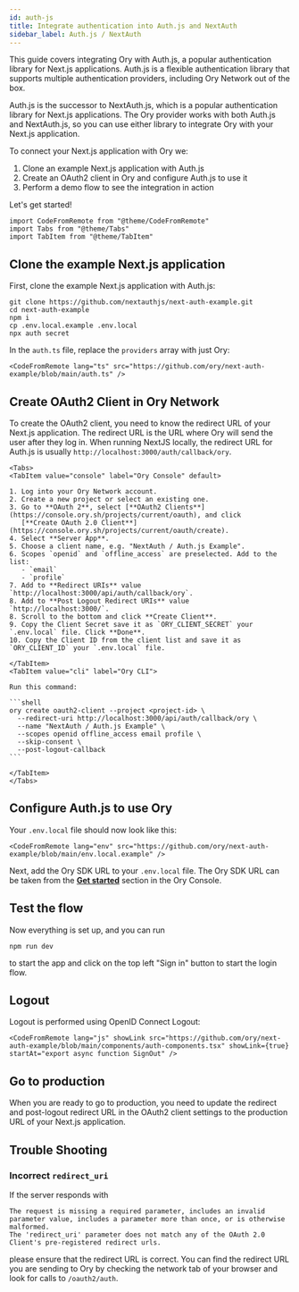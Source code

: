 ```yaml
---
id: auth-js
title: Integrate authentication into Auth.js and NextAuth
sidebar_label: Auth.js / NextAuth
---
```


This guide covers integrating Ory with Auth.js, a popular authentication library for Next.js applications. Auth.js is a flexible
authentication library that supports multiple authentication providers, including Ory Network out of the box.

Auth.js is the successor to NextAuth.js, which is a popular authentication library for Next.js applications. The Ory provider
works with both Auth.js and NextAuth.js, so you can use either library to integrate Ory with your Next.js application.

To connect your Next.js application with Ory we:

1. Clone an example Next.js application with Auth.js
2. Create an OAuth2 client in Ory and configure Auth.js to use it
3. Perform a demo flow to see the integration in action

Let's get started!

```mdx-code-block
import CodeFromRemote from "@theme/CodeFromRemote"
import Tabs from "@theme/Tabs"
import TabItem from "@theme/TabItem"
```

## Clone the example Next.js application

First, clone the example Next.js application with Auth.js:

```shell-session
git clone https://github.com/nextauthjs/next-auth-example.git
cd next-auth-example
npm i
cp .env.local.example .env.local
npx auth secret
```

In the `auth.ts` file, replace the `providers` array with just Ory:

```mdx-code-block
<CodeFromRemote lang="ts" src="https://github.com/ory/next-auth-example/blob/main/auth.ts" />
```

## Create OAuth2 Client in Ory Network

To create the OAuth2 client, you need to know the redirect URL of your Next.js application. The redirect URL is the URL where Ory
will send the user after they log in. When running NextJS locally, the redirect URL for Auth.js is usually
`http://localhost:3000/auth/callback/ory`.


````mdx-code-block
<Tabs>
<TabItem value="console" label="Ory Console" default>

1. Log into your Ory Network account.
2. Create a new project or select an existing one.
3. Go to **OAuth 2**, select [**OAuth2 Clients**](https://console.ory.sh/projects/current/oauth), and click
   [**Create OAuth 2.0 Client**](https://console.ory.sh/projects/current/oauth/create).
4. Select **Server App**.
5. Choose a client name, e.g. "NextAuth / Auth.js Example".
6. Scopes `openid` and `offline_access` are preselected. Add to the list:
   - `email`
   - `profile`
7. Add to **Redirect URIs** value `http://localhost:3000/api/auth/callback/ory`.
8. Add to **Post Logout Redirect URIs** value `http://localhost:3000/`.
8. Scroll to the bottom and click **Create Client**.
9. Copy the Client Secret save it as `ORY_CLIENT_SECRET` your `.env.local` file. Click **Done**.
10. Copy the Client ID from the client list and save it as `ORY_CLIENT_ID` your `.env.local` file.

</TabItem>
<TabItem value="cli" label="Ory CLI">

Run this command:

```shell
ory create oauth2-client --project <project-id> \
  --redirect-uri http://localhost:3000/api/auth/callback/ory \
  --name "NextAuth / Auth.js Example" \
  --scopes openid offline_access email profile \
  --skip-consent \
  --post-logout-callback
```

</TabItem>
</Tabs>
````

## Configure Auth.js to use Ory

Your `.env.local` file should now look like this:

```mdx-code-block
<CodeFromRemote lang="env" src="https://github.com/ory/next-auth-example/blob/main/env.local.example" />
```

Next, add the Ory SDK URL to your `.env.local` file. The Ory SDK URL can be taken from the
[**Get started**](https://console.ory:8080/projects/current/get-started) section in the Ory Console.

## Test the flow

Now everything is set up, and you can run

```
npm run dev
```

to start the app and click on the top left "Sign in" button to start the
login flow.

## Logout

Logout is performed using OpenID Connect Logout:

```mdx-code-block
<CodeFromRemote lang="js" showLink src="https://github.com/ory/next-auth-example/blob/main/components/auth-components.tsx" showLink={true} startAt="export async function SignOut" />
```

## Go to production

When you are ready to go to production, you need to update the redirect and post-logout redirect URL in the OAuth2 client settings to the production URL of
your Next.js application.

## Trouble Shooting

### Incorrect `redirect_uri`

If the server responds with

```
The request is missing a required parameter, includes an invalid parameter value, includes a parameter more than once, or is otherwise malformed.
The 'redirect_uri' parameter does not match any of the OAuth 2.0 Client's pre-registered redirect urls.
```

please ensure that the redirect URL is correct. You can find the redirect URL you are sending to Ory by checking the network tab
of your browser and look for calls to `/oauth2/auth`.
